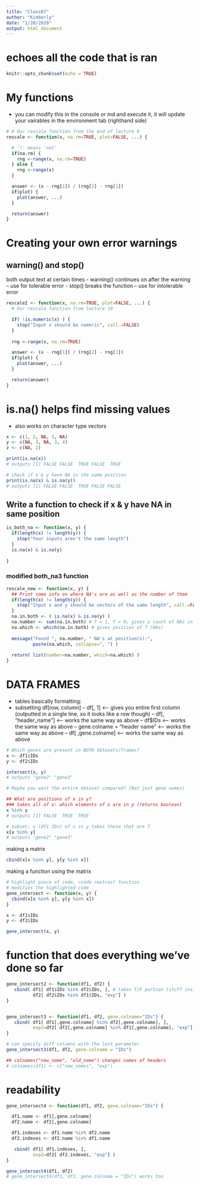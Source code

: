```yaml
---
title: "Class07"
author: "Kimberly"
date: "1/28/2020"
output: html_document
---
```


# echoes all the code that is ran
```r
knitr::opts_chunk$set(echo = TRUE)
```

# My functions
- you can modify this in the console or md and execute it, it will update your vairables in the environment tab (righthand side)
```r
# # Our rescale function from the end of lecture 9
rescale <- function(x, na.rm=TRUE, plot=FALSE, ...) {

  # '!' means 'not'
  if(na.rm) {
    rng <-range(x, na.rm=TRUE)
  } else {
    rng <-range(x)
  }

  answer <- (x - rng[1]) / (rng[2] - rng[1])
  if(plot) { 
    plot(answer, ...) 
  }

  return(answer)
}
```

# Creating your own error warnings
## warning() and stop()
both output text at certain times
- warning() continues on after the warning
-- use for tolerable error
- stop() breaks the function
-- use for intolerable error

```r
rescale2 <- function(x, na.rm=TRUE, plot=FALSE, ...) {
  # Our rescale function from lecture 10

  if( !is.numeric(x) ) {
    stop("Input x should be numeric", call.=FALSE)
  }
  
  rng <-range(x, na.rm=TRUE)

  answer <- (x - rng[1]) / (rng[2] - rng[1])
  if(plot) { 
    plot(answer, ...) 
  }

  return(answer)
}

```

# is.na() helps find missing values
- also works on character type vectors
```r
x <- c(1, 2, NA, 3, NA)
y <- c(NA, 3, NA, 3, 4)
z <- c(NA, 2)

print(is.na(x))
# outputs [1] FALSE FALSE  TRUE FALSE  TRUE

# check if x & y have NA in the same position
print(is.na(x) & is.na(y))
# outputs [1] FALSE FALSE  TRUE FALSE FALSE

```

## Write a function to check if x & y have NA in same position
```r
is_both_na <- function(x, y) {
  if(length(x) != length(y)) {
    stop("Your inputs aren't the same length")
  }
  is.na(x) & is.na(y)
  
}
```

### modified both_na3 function
```r
rescale_new <- function(x, y) {
  ## Print some info on where NA's are as well as the number of them 
  if(length(x) != length(y)) {
    stop("Input x and y should be vectors of the same length", call.=FALSE)
  }
  na.in.both <- ( is.na(x) & is.na(y) )
  na.number <- sum(na.in.both) # T = 1, F = 0; gives u count of NAs in both x and y
  na.which <- which(na.in.both) # gives position of T (NAs)
  
  message("Found ", na.number, " NA's at position(s):", 
          paste(na.which, collapse=", ") ) 
  
  return( list(number=na.number, which=na.which) )
}
```

# DATA FRAMES
- tables basically
formatting:
- subsetting df[row, column]
-- df[, 1] <-- gives you entire first column (outputted in a single line, so it looks like a row though)
-- df[, "header_name"] <-- works the same way as above
-- df$IDs <-- works the same way as above
-- gene.colname = "header name" <-- works the same way as above
-- df[ ,gene.colname] <-- works the same way as above

```r
# Which genes are present in BOTH datasets/frames?
x <- df1$IDs
y <- df2$IDs

intersect(x, y)
# outputs "gene2" "gene3"

# Maybe you want the entire dataset compared? (Not just gene names)

## What are positions of x in y?
### takes all of x: which elements of x are in y (returns boolean)
x %in% y
# outputs [1] FALSE  TRUE  TRUE

# subset: x (df1 IDs) of x in y takes those that are T
x[x %in% y]
# outputs "gene2" "gene3"

```

making a matrix 
```r
cbind(x[x %in% y], y[y %in% x])
```
making a function using the matrix
```r
# highlight piece of code, >code >extract function
# modifies the highlighted code
gene_intersect <- function(x, y) {
  cbind(x[x %in% y], y[y %in% x])
}

x <- df1$IDs
y <- df2$IDs

gene_intersect(x, y)
```

# function that does everything we've done so far
```r

gene_intersect2 <- function(df1, df2) { 
   cbind( df1[ df1$IDs %in% df2$IDs, ], # takes T/F portion (stuff inside []) and subsets the entire df1 (IDs and exp) using those T/F results
          df2[ df2$IDs %in% df1$IDs, "exp"] )
}


gene_intersect3 <- function(df1, df2, gene.colname="IDs") { 
   cbind( df1[ df1[,gene.colname] %in% df2[,gene.colname], ], 
          exp2=df2[ df2[,gene.colname] %in% df1[,gene.colname], "exp"] )
}

# can specify diff columns with the last parameter
gene_intersect3(df1, df2, gene.colname = "IDs")

## colnames("new_name", "old_name") changes names of headers
# colnames(df1) <- c("new_names", "exp")
```

# readability
```r
gene_intersect4 <- function(df1, df2, gene.colname="IDs") { 

  df1.name <- df1[,gene.colname]
  df2.name <- df2[,gene.colname]

  df1.indexes <- df1.name %in% df2.name
  df2.indexes <- df2.name %in% df1.name

   cbind( df1[ df1.indexes, ], 
          exp2=df2[ df2.indexes, "exp"] )
}

gene_intersect4(df1, df2)
# gene_intersect4(df1, df2, gene.colname = "IDs") works too
```

